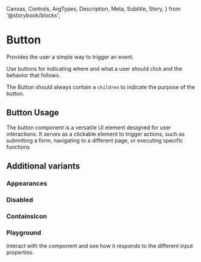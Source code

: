   Canvas,
  Controls,
  ArgTypes,
  Description,
  Meta,
  Subtitle,
  Story,
} from '@storybook/blocks';


# Button

<Meta of={ButtonStories} />

<Subtitle>Provides the user a simple way to trigger an event.</Subtitle>

Use buttons for indicating where and what a user should click and the behavior that follows.

The Button should always contain a `children` to indicate the purpose of the button.

<Canvas>
  <Story of={ButtonStories.Primary} />
</Canvas>

<ArgTypes of={ButtonStories} />

## Button Usage

The button component is a versatile UI element designed for user interactions.
It serves as a clickable element to trigger actions, such as submitting a form,
navigating to a different page, or executing specific functions

## Additional variants

### Appearances

<Description of={ButtonStories.Appearances} />

<Story of={ButtonStories.Appearances} />

### Disabled

<Description of={ButtonStories.Disabled} />

<Story of={ButtonStories.Disabled} />

### ContainsIcon

<Description of={ButtonStories.Icons} />

<Story of={ButtonStories.Icons} />

### Playground

Interact with the component and see how it responds to the different input properties.

<Canvas>
  <Story of={ButtonStories.WithInteractions} />
</Canvas>

<Controls of={ButtonStories.WithInteractions} />
